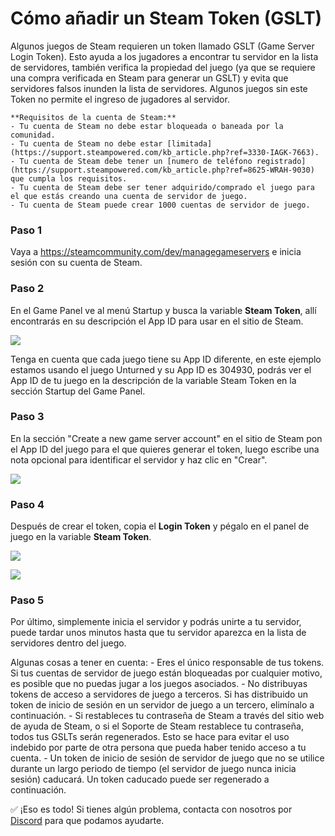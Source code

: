 # Cómo añadir un Steam Token (GSLT)


<Callout type="info">
    Algunos juegos de Steam requieren un token llamado GSLT (Game Server Login Token).
    Esto ayuda a los jugadores a encontrar tu servidor en la lista de servidores, también verifica la propiedad del juego (ya que se requiere una compra verificada en Steam para generar un GSLT) y evita que servidores falsos inunden la lista de servidores. Algunos juegos sin este Token no permite el ingreso de jugadores al servidor.
    
    **Requisitos de la cuenta de Steam:**
    - Tu cuenta de Steam no debe estar bloqueada o baneada por la comunidad.
    - Tu cuenta de Steam no debe estar [limitada](https://support.steampowered.com/kb_article.php?ref=3330-IAGK-7663).
    - Tu cuenta de Steam debe tener un [numero de teléfono registrado](https://support.steampowered.com/kb_article.php?ref=8625-WRAH-9030) que cumpla los requisitos.
    - Tu cuenta de Steam debe ser tener adquirido/comprado el juego para el que estás creando una cuenta de servidor de juego.
    - Tu cuenta de Steam puede crear 1000 cuentas de servidor de juego.
</Callout>

<Steps>

### Paso 1

Vaya a https://steamcommunity.com/dev/managegameservers e inicia sesión con su cuenta de Steam.

### Paso 2

En el Game Panel ve al menú Startup y busca la variable **Steam Token**, allí encontrarás en su descripción el App ID para usar en el sitio de Steam.

![](https://i.imgur.com/gSIy6Td.png)

<Callout type="warning">
    Tenga en cuenta que cada juego tiene su App ID diferente, en este ejemplo estamos usando el juego Unturned y su App ID es 304930, podrás ver el App ID de tu juego en la descripción de la variable Steam Token en la sección Startup del Game Panel.
</Callout>

### Paso 3

En la sección "Create a new game server account" en el sitio de Steam pon el App ID del juego para el que quieres generar el token, luego escribe una nota opcional para identificar el servidor y haz clic en "Crear".

![](https://i.imgur.com/QD3EA8z.png)

### Paso 4

Después de crear el token, copia el **Login Token** y pégalo en el panel de juego en la variable **Steam Token**.

![](https://i.imgur.com/Jz0eUov.png)

![](https://i.imgur.com/u8cMn8a.png)

### Paso 5

Por último, simplemente inicia el servidor y podrás unirte a tu servidor, puede tardar unos minutos hasta que tu servidor aparezca en la lista de servidores dentro del juego.

</Steps>

<Callout type="info">
    Algunas cosas a tener en cuenta:
    - Eres el único responsable de tus tokens. Si tus cuentas de servidor de juego están bloqueadas por cualquier motivo, es posible que no puedas jugar a los juegos asociados.
    - No distribuyas tokens de acceso a servidores de juego a terceros. Si has distribuido un token de inicio de sesión en un servidor de juego a un tercero, elimínalo a continuación.
    - Si restableces tu contraseña de Steam a través del sitio web de ayuda de Steam, o si el Soporte de Steam restablece tu contraseña, todos tus GSLTs serán regenerados. Esto se hace para evitar el uso indebido por parte de otra persona que pueda haber tenido acceso a tu cuenta.
    - Un token de inicio de sesión de servidor de juego que no se utilice durante un largo periodo de tiempo (el servidor de juego nunca inicia sesión) caducará. Un token caducado puede ser regenerado a continuación.
</Callout>

✅ ¡Eso es todo! Si tienes algún problema, contacta con nosotros por [Discord](https://discord.vexyhost.com/) para que podamos ayudarte.